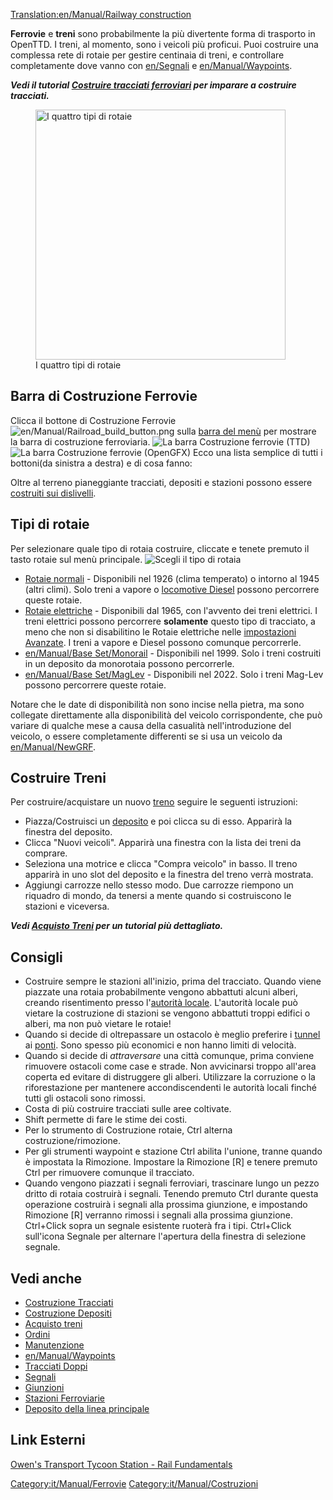 [[Translation:en/Manual/Railway construction]]
{{en/Manual/Navigation}}

'''Ferrovie''' e '''treni''' sono probabilmente la più divertente forma di trasporto in OpenTTD.  I treni, al momento, sono i veicoli più proficui.  Puoi costruire una complessa rete di rotaie per gestire centinaia di treni, e controllare completamente dove vanno con [[en/Segnali]] e [[en/Manual/Waypoints]].

'''''Vedi il tutorial [[en/Costruire Tracciati|Costruire tracciati ferroviari]] per imparare a costruire tracciati.'''''


[[File:en/Manual/4 Types of railway.png|thumb|none|400px|I quattro tipi di rotaie]]

==Barra di Costruzione Ferrovie==
Clicca il bottone di Costruzione Ferrovie [[File:en/Manual/Railroad build button.png]] sulla [[en/Manual/Game interface#the-menu-bar|barra del menù]] per mostrare la barra di costruzione ferroviaria.
[[File:en/Manual/Railroad ConstructionTTD.png|none|frame|La barra Costruzione ferrovie (TTD)]]
[[File:en/Manual/Railroad ConstructionOGFX.png|none|frame|La barra Costruzione ferrovie (OpenGFX)]]
Ecco una lista semplice di tutti i bottoni(da sinistra a destra) e di cosa fanno:
{{en/Manual/Railway toolbar overview}}

Oltre al terreno pianeggiante tracciati, depositi e stazioni possono essere [[en/Archive/Manual/Settings/Build on slopes|costruiti sui dislivelli]].

==Tipi di rotaie==
Per selezionare quale tipo di rotaia costruire, cliccate e tenete premuto il tasto rotaie sul menù principale.
[[File:en/Manual/Openttd-rail1.png|none|frame|Scegli il tipo di rotaia]]
* [[en/Manual/Base Set/Railways|Rotaie normali]] - Disponibili nel 1926 (clima temperato) o intorno al 1945 (altri climi). Solo treni a vapore o [https://www.wikipedia.org/wiki/Diesel locomotive Diesel] possono percorrere queste rotaie.
* [[en/Manual/Base Set/Electrified railways|Rotaie elettriche]] - Disponibili dal 1965, con l'avvento dei treni elettrici. I treni elettrici possono percorrere '''solamente''' questo tipo di tracciato, a meno che non si disabilitino le Rotaie elettriche nelle [[en/Archive/Manual/Settings/Advanced Settings|impostazioni Avanzate]]. I treni a vapore e Diesel possono comunque percorrerle.
* [[en/Manual/Base Set/Monorail]] - Disponibili nel 1999. Solo i treni costruiti in un deposito da monorotaia possono percorrerle.
* [[en/Manual/Base Set/MagLev]] - Disponibili nel 2022. Solo i treni Mag-Lev possono percorrere queste rotaie.

Notare che le date di disponibilità non sono incise nella pietra, ma sono collegate direttamente alla disponibilità del veicolo corrispondente, che può variare di qualche mese a causa della casualità nell'introduzione del veicolo, o essere completamente differenti se si usa un veicolo da [[en/Manual/NewGRF]].

==Costruire Treni==
Per costruire/acquistare un nuovo [[en/Manual/Trains|treno]] seguire le seguenti istruzioni:
*Piazza/Costruisci un [[en/Manual/Depots|deposito]] e poi clicca su di esso. Apparirà la finestra del deposito. 
*Clicca "Nuovi veicoli". Apparirà una finestra con la lista dei treni da comprare. 
*Seleziona una motrice e clicca "Compra veicolo" in basso. Il treno apparirà in uno slot del deposito e la finestra del treno verrà mostrata. 
*Aggiungi carrozze nello stesso modo. Due carrozze riempono un riquadro di mondo, da tenersi a mente quando si costruiscono le stazioni e viceversa.


'''''Vedi [[en/Manual/Buying trains|Acquisto Treni]] per un tutorial più dettagliato.'''''

==Consigli==
* Costruire sempre le stazioni all'inizio, prima del tracciato. Quando viene piazzate una rotaia probabilmente vengono abbattuti alcuni alberi, creando risentimento presso l'[[en/Manual/Local authority|autorità locale]]. L'autorità locale può vietare la costruzione di stazioni se vengono abbattuti troppi edifici o alberi, ma non può vietare le rotaie!
* Quando si decide di oltrepassare un ostacolo è meglio preferire i [[en/Manual/Tunnels|tunnel]] ai [[en/Manual/Bridges|ponti]]. Sono spesso più economici e non hanno limiti di velocità.
* Quando si decide di ''attraversare'' una città comunque, prima conviene rimuovere ostacoli come case e strade. Non avvicinarsi troppo all'area coperta ed evitare di distruggere gli alberi. Utilizzare la corruzione o la riforestazione per mantenere accondiscendenti le autorità locali finché tutti gli ostacoli sono rimossi.
* Costa di più costruire tracciati sulle aree coltivate.
* Shift permette di fare le stime dei costi.
* Per lo strumento di Costruzione rotaie, Ctrl alterna costruzione/rimozione.
* Per gli strumenti waypoint e stazione Ctrl abilita l'unione, tranne quando è impostata la Rimozione. Impostare la Rimozione [R] e tenere premuto Ctrl per rimuovere comunque il tracciato.
* Quando vengono piazzati i segnali ferroviari, trascinare lungo un pezzo dritto di rotaia costruirà i segnali. Tenendo premuto Ctrl durante questa operazione costruirà i segnali alla prossima giunzione, e impostando Rimozione [R] verranno rimossi i segnali alla prossima giunzione. Ctrl+Click sopra un segnale esistente ruoterà fra i tipi. Ctrl+Click sull'icona Segnale per alternare l'apertura della finestra di selezione segnale.

==Vedi anche==
*[[en/Manual/Building tracks|Costruzione Tracciati]]
*[[en/Manual/Building depots|Costruzione Depositi]]
*[[en/Manual/Buying trains|Acquisto treni]]
*[[en/Manual/Orders|Ordini]]
*[[en/Manual/Servicing|Manutenzione]]
*[[en/Manual/Waypoints]]
*[[en/Community/Double-Tracks|Tracciati Doppi]]
*[[en/Manual/Signals|Segnali]]
*[[en/Community/Junctionary/Main Page|Giunzioni]]
*[[en/Manual/Railway station|Stazioni Ferroviarie]]
*[[en/Manual/Building depots|Deposito della linea principale]]

==Link Esterni==
[http://www.transporttycoon.net/rail Owen's Transport Tycoon Station - Rail Fundamentals]

[[Category:it/Manual/Ferrovie]]
[[Category:it/Manual/Costruzioni]]